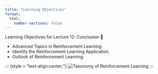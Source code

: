 ```yaml
---
title: "Learning Objectives"
format:
  html:
    number-sections: false
---
```


::: {.callout-note appearance="simple" icon=false}
Learning Objectives for Lecture 12: Conclusion 🎯
:::

- Advanced Topics in Reinforcement Learning
- Identify the Reinforcement Learning Application.
- Outlook of Reinforcement Learning.

::: {style = "text-align:center;"}
![Taxonomy of Reinforcement Learning](images/Lecture12.drawio.svg)
:::